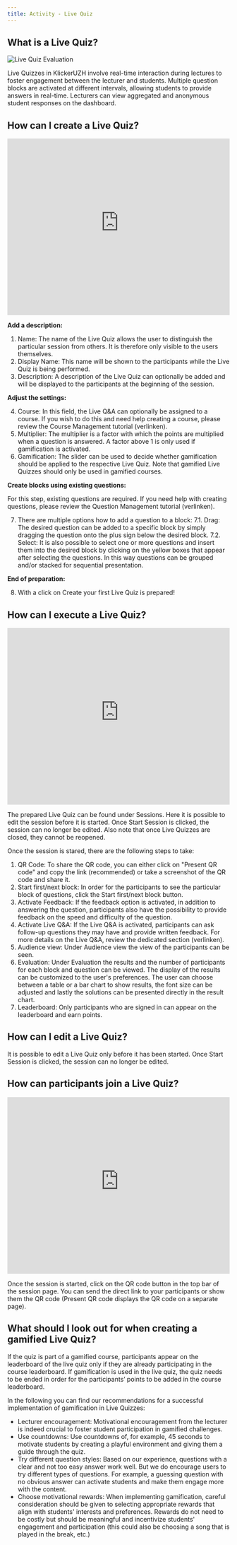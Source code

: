 ```yaml
---
title: Activity - Live Quiz
---
```


## What is a Live Quiz?

![Live Quiz Evaluation](/img_v3/quiz_evaluation.png)

Live Quizzes in KlickerUZH involve real-time interaction during lectures to foster engagement between the lecturer and students. Multiple question blocks are activated at different intervals, allowing students to provide answers in real-time. Lecturers can view aggregated and anonymous student responses on the dashboard.

## How can I create a Live Quiz?

<iframe
  id="kmsembed-0_bfzstjdf"
  width="100%"
  height="400"
  src="https://uzh.mediaspace.cast.switch.ch/embed/secure/iframe/entryId/0_bfzstjdf/uiConfId/23448425/st/0"
  class="kmsembed"
  allowfullscreen
  webkitallowfullscreen
  mozAllowFullScreen
  allow="autoplay *; fullscreen *; encrypted-media *"
  referrerPolicy="no-referrer-when-downgrade"
  sandbox="allow-downloads allow-forms allow-same-origin allow-scripts allow-top-navigation allow-pointer-lock allow-popups allow-modals allow-orientation-lock allow-popups-to-escape-sandbox allow-presentation allow-top-navigation-by-user-activation"
  frameborder="0"
  title="KlickerUZH - Live Quiz Preparation"
></iframe>

**Add a description:**

1. Name: The name of the Live Quiz allows the user to distinguish the particular session from others. It is therefore only visible to the users themselves.
2. Display Name: This name will be shown to the participants while the Live Quiz is being performed.
3. Description: A description of the Live Quiz can optionally be added and will be displayed to the participants at the beginning of the session.

**Adjust the settings:**

4. Course: In this field, the Live Q&A can optionally be assigned to a course. If you wish to do this and need help creating a course, please review the Course Management tutorial (verlinken).
5. Multiplier: The multiplier is a factor with which the points are multiplied when a question is answered. A factor above 1 is only used if gamification is activated.
6. Gamification: The slider can be used to decide whether gamification should be applied to the respective Live Quiz. Note that gamified Live Quizzes should only be used in gamified courses.

**Create blocks using existing questions:**

For this step, existing questions are required. If you need help with creating questions, please review the Question Management tutorial (verlinken).

7. There are multiple options how to add a question to a block:
   7.1. Drag: The desired question can be added to a specific block by simply dragging the question onto the plus sign below the desired block.
   7.2. Select: It is also possible to select one or more questions and insert them into the desired block by clicking on the yellow boxes that appear after selecting the questions.
   In this way questions can be grouped and/or stacked for sequential presentation.

**End of preparation:**

8. With a click on Create your first Live Quiz is prepared!

## How can I execute a Live Quiz?

<iframe
  id="kmsembed-0_apxhu5zk"
  width="100%"
  height="400"
  src="https://uzh.mediaspace.cast.switch.ch/embed/secure/iframe/entryId/0_apxhu5zk/uiConfId/23448425/st/0"
  class="kmsembed"
  allowfullscreen
  webkitallowfullscreen
  mozAllowFullScreen
  allow="autoplay *; fullscreen *; encrypted-media *"
  referrerPolicy="no-referrer-when-downgrade"
  sandbox="allow-downloads allow-forms allow-same-origin allow-scripts allow-top-navigation allow-pointer-lock allow-popups allow-modals allow-orientation-lock allow-popups-to-escape-sandbox allow-presentation allow-top-navigation-by-user-activation"
  frameborder="0"
  title="KlickerUZH - Live Quiz Execution"
></iframe>

The prepared Live Quiz can be found under Sessions. Here it is possible to edit the session before it is started. Once Start Session is clicked, the session can no longer be edited. Also note that once Live Quizzes are closed, they cannot be reopened.

Once the session is stared, there are the following steps to take:

1. QR Code: To share the QR code, you can either click on "Present QR code" and copy the link (recommended) or take a screenshot of the QR code and share it.
2. Start first/next block: In order for the participants to see the particular block of questions, click the Start first/next block button.
3. Activate Feedback: If the feedback option is activated, in addition to answering the question, participants also have the possibility to provide feedback on the speed and difficulty of the question.
4. Activate Live Q&A: If the Live Q&A is activated, participants can ask follow-up questions they may have and provide written feedback. For more details on the Live Q&A, review the dedicated section (verlinken).
5. Audience view: Under Audience view the view of the participants can be seen.
6. Evaluation: Under Evaluation the results and the number of participants for each block and question can be viewed. The display of the results can be customized to the user's preferences. The user can choose between a table or a bar chart to show results, the font size can be adjusted and lastly the solutions can be presented directly in the result chart.
7. Leaderboard: Only participants who are signed in can appear on the leaderboard and earn points.

## How can I edit a Live Quiz?

It is possible to edit a Live Quiz only before it has been started. Once Start Session is clicked, the session can no longer be edited.

## How can participants join a Live Quiz?

<iframe
  id="kmsembed-0_l513w0kb"
  width="100%"
  height="400"
  src="https://uzh.mediaspace.cast.switch.ch/embed/secure/iframe/entryId/0_l513w0kb/uiConfId/23448425/st/0"
  class="kmsembed"
  allowfullscreen
  webkitallowfullscreen
  mozAllowFullScreen
  allow="autoplay *; fullscreen *; encrypted-media *"
  referrerPolicy="no-referrer-when-downgrade"
  sandbox="allow-downloads allow-forms allow-same-origin allow-scripts allow-top-navigation allow-pointer-lock allow-popups allow-modals allow-orientation-lock allow-popups-to-escape-sandbox allow-presentation allow-top-navigation-by-user-activation"
  frameborder="0"
  title="KlickerUZH - Join Live Quiz"
></iframe>

Once the session is started, click on the QR code button in the top bar of the session page. You can send the direct link to your participants or show them the QR code (Present QR code displays the QR code on a separate page).

## What should I look out for when creating a gamified Live Quiz?

If the quiz is part of a gamified course, participants appear on the leaderboard of the live quiz only if they are already participating in the course leaderboard. If gamification is used in the live quiz, the quiz needs to be ended in order for the participants’ points to be added in the course leaderboard.

In the following you can find our recommendations for a successful implementation of gamification in Live Quizzes:

- Lecturer encouragement: Motivational encouragement from the lecturer is indeed crucial to foster student participation in gamified challenges.
- Use countdowns: Use countdowns of, for example, 45 seconds to motivate students by creating a playful environment and giving them a guide through the quiz.
- Try different question styles: Based on our experience, questions with a clear and not too easy answer work well. But we do encourage users to try different types of questions. For example, a guessing question with no obvious answer can activate students and make them engage more with the content.
- Choose motivational rewards: When implementing gamification, careful consideration should be given to selecting appropriate rewards that align with students' interests and preferences. Rewards do not need to be costly but should be meaningful and incentivize students' engagement and participation (this could also be choosing a song that is played in the break, etc.)
